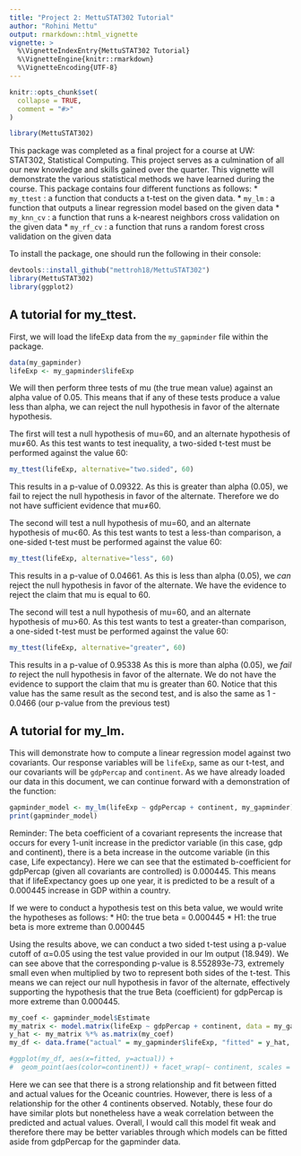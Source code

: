 ```yaml
---
title: "Project 2: MettuSTAT302 Tutorial"
author: "Rohini Mettu"
output: rmarkdown::html_vignette
vignette: >
  %\VignetteIndexEntry{MettuSTAT302 Tutorial}
  %\VignetteEngine{knitr::rmarkdown}
  %\VignetteEncoding{UTF-8}
---
```


```r
knitr::opts_chunk$set(
  collapse = TRUE,
  comment = "#>"
)
```

```r
library(MettuSTAT302)
```

This package was completed as a final project for a course at UW: STAT302, Statistical Computing. This project serves as a culmination of all our new knowledge and skills gained over the quarter. This vignette will demonstrate the various statistical methods we have learned during the course. This package contains four different functions as follows:
* ```my_ttest``` : a function that conducts a t-test on the given data.
* ```my_lm``` : a function that outputs a linear regression model based on the given data
* ```my_knn_cv``` : a function that runs a k-nearest neighbors cross validation on the given data
* ```my_rf_cv``` : a function that runs a random forest cross validation on the given data

To install the package, one should run the following in their console:
```r
devtools::install_github("mettroh18/MettuSTAT302")
library(MettuSTAT302)
library(ggplot2)
```

## A tutorial for my_ttest.

First, we will load the lifeExp data from the ```my_gapminder``` file within the package.
```r
data(my_gapminder)
lifeExp <- my_gapminder$lifeExp
```

We will then perform three tests of mu (the true mean value) against an alpha value of 0.05. This means that if any of these tests produce a value less than alpha, we can reject the null hypothesis in favor of the alternate hypothesis. 

The first will test a null hypothesis of mu=60, and an alternate hypothesis of mu≠60. As this test wants to test inequality, a two-sided t-test must be performed against the value 60:

```r
my_ttest(lifeExp, alternative="two.sided", 60)
```
This results in a p-value of 0.09322. As this is greater than alpha (0.05), we fail to reject the null hypothesis in favor of the alternate. Therefore we do not have sufficient evidence that mu≠60.

The second will test a null hypothesis of mu=60, and an alternate hypothesis of mu<60. As this test wants to test a less-than comparison, a one-sided t-test must be performed against the value 60:

```r
my_ttest(lifeExp, alternative="less", 60)
```
This results in a p-value of 0.04661. As this is less than alpha (0.05), we *can* reject the null hypothesis in favor of the alternate. We have the evidence to reject the claim that mu is equal to 60.

The second will test a null hypothesis of mu=60, and an alternate hypothesis of mu>60. As this test wants to test a greater-than comparison, a one-sided t-test must be performed against the value 60:

```r
my_ttest(lifeExp, alternative="greater", 60)
```
This results in a p-value of 0.95338 As this is more than alpha (0.05), we *fail to* reject the null hypothesis in favor of the alternate. We do not have the evidence to support the claim that mu is greater than 60. Notice that this value has the same result as the second test, and is also the same as 1 - 0.0466 (our p-value from the previous test)


## A tutorial for my_lm.

This will demonstrate how to compute a linear regression model against two covariants. Our response variables will be ```lifeExp```, same as our t-test, and our covariants will be ```gdpPercap``` and ```continent```. As we have already loaded our data in this document, we can continue forward with a demonstration of the function:

```r
gapminder_model <- my_lm(lifeExp ~ gdpPercap + continent, my_gapminder)
print(gapminder_model)
```
Reminder: The beta coefficient of a covariant represents the increase that occurs for every 1-unit increase in the predictor variable (in this case, gdp and continent), there is a beta increase in the outcome variable (in this case, Life expectancy). Here we can see that the estimated b-coefficient for gdpPercap (given all covariants are controlled) is 0.000445. This means that if lifeExpectancy goes up one year, it is predicted to be a result of a 0.000445 increase in GDP within a country.

If we were to conduct a hypothesis test on this beta value, we would write the hypotheses as follows:
* H0: the true beta = 0.000445
* H1: the true beta is more extreme than 0.000445

Using the results above, we can conduct a two sided t-test using a p-value cutoff of α=0.05 using the test value provided in our lm output (18.949). We can see above that the corresponding p-value is 8.552893e-73, extremely small even when multiplied by two to represent both sides of the t-test. This means we can reject our null hypothesis in favor of the alternate, effectively supporting the hypothesis that the true Beta (coefficient) for gdpPercap is more extreme than 0.000445.

```r
my_coef <- gapminder_model$Estimate
my_matrix <- model.matrix(lifeExp ~ gdpPercap + continent, data = my_gapminder)
y_hat <- my_matrix %*% as.matrix(my_coef)
my_df <- data.frame("actual" = my_gapminder$lifeExp, "fitted" = y_hat, "continent" = my_gapminder$continent)

#ggplot(my_df, aes(x=fitted, y=actual)) + 
#  geom_point(aes(color=continent)) + facet_wrap(~ continent, scales = "free") 
```
Here we can see that there is a strong relationship and fit between fitted and actual values for the Oceanic countries. However, there is less of a relationship for the other 4 continents observed. Notably, these four do have similar plots but nonetheless have a weak correlation between the predicted and actual values. Overall, I would call this model fit weak and therefore there may be better variables through which models can be fitted aside from gdpPercap for the gapminder data.


